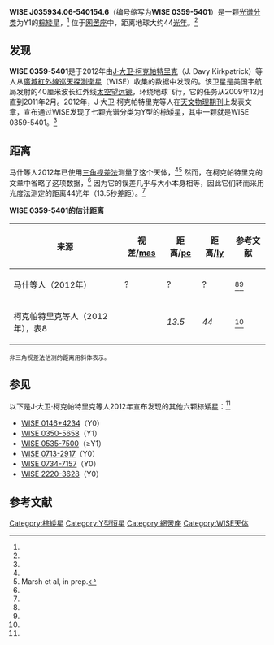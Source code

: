 {{Sky|03|59|34.06|-|54|01|54.6|44}}
{{Starbox begin
|name=WISE J035934.06-540154.6}}
{{Starbox observe
|epoch=[[J2000|J2000]]<ref name="Kirkpatrick2012"/>
|equinox=[[J2000|J2000]]<ref name="Kirkpatrick2012"/>
|constell=[[网罟座|网罟座]]
|ra={{RA|03|59|34.06}}<ref name="Kirkpatrick2012">
{{cite journal
 | last=Kirkpatrick |first=J. Davy
 | coauthors=Gelino, Christopher R.; Cushing, Michael C.; Mace, Gregory N.; Griffith, Roger L.; Skrutskie, Michael F.; Marsh, Kenneth A.; Wright, Edward L.; Eisenhardt, Peter R.; McLean, Ian S.; Mainzer, Amanda K.; Burgasser, Adam J.; Tinney, C. G.; Parker, Stephen; Salter, Graeme
 | title=Further Defining Spectral Type "Y" and Exploring the Low-mass End of the Field Brown Dwarf Mass Function
 | year=2012
 | journal=[[The_Astrophysical_Journal|The Astrophysical Journal]]
 | volume=753 | issue=2 | pages=156
 | arxiv=1205.2122
 | doi=10.1088/0004-637X/753/2/156
 | bibcode=2012ApJ...753..156K}}</ref>
|dec={{DEC|-54|01|54.6}}<ref name="Kirkpatrick2012"/>}}
{{Starbox character
|class=Y0<ref name="Kirkpatrick2012"/>
|appmag_1_passband=J <small>(MKO-NIR过滤系统)</small>
|appmag_1=21.56 ± 0.24<ref name="Kirkpatrick2012"/>
|appmag_3_passband=H <small>(MKO-NIR过滤系统)</small>
|appmag_3=22.20 ± 0.43<ref name="Kirkpatrick2012"/>}}
{{Starbox astrometry
|dist_pc=~ 13.5<ref name="Kirkpatrick2012"/>
|dist_ly=~ 44.0<ref name="Kirkpatrick2012"/>}}
{{Starbox catalog
|names=WISE J035934.06-540154.6,<ref name="Kirkpatrick2012"/> WISE 0359-5401<ref name="Kirkpatrick2012"/>}}
{{Starbox end}}

'''WISE J035934.06-540154.6'''（编号缩写为'''WISE 0359-5401'''）是一颗[[恒星分类|光谱分类]]为Y1的[[棕矮星|棕矮星]]，<ref name="Kirkpatrick2012"/> 位于[[网罟座|网罟座]]中，距离地球大约44[[光年|光年]]。<ref name="Kirkpatrick2012"/>

==发现==
'''WISE 0359-5401'''是于2012年由[[J·大卫·柯克帕特里克|J·大卫·柯克帕特里克]]（J. Davy Kirkpatrick）等人从[[廣域紅外線巡天探測衛星|廣域紅外線巡天探測衛星]]（WISE）收集的数据中发现的。该卫星是美国宇航局发射的40厘米波长红外线[[空间望远镜#太空天文台|太空望远镜]]，环绕地球飞行，它的任务从2009年12月直到2011年2月。2012年，J·大卫·柯克帕特里克等人在[[天文物理期刊|天文物理期刊]]上发表文章，宣布通过WISE发现了七颗光谱分类为Y型的棕矮星，其中一颗就是WISE 0359-5401。<ref name="Kirkpatrick2012"/>

==距离==
马什等人2012年已使用[[视差|三角视差法]]测量了这个天体，<ref name="Kirkpatrick2012"/><ref name="Marsh2012">Marsh et al, in prep.</ref> 然而，在柯克帕特里克的文章中省略了这项数据，<ref name="Kirkpatrick2012"/> 因为它的误差几乎与大小本身相等，因此它们转而采用光度法测定的距离44光年（13.5秒差距）。<ref name="Kirkpatrick2012"/>

'''WISE 0359-5401的估计距离'''

{| class="wikitable"
|-
! 来源 !! 视差/[[毫角秒|mas]] !! 距离/[[秒差距|pc]] !! 距离/[[光年|ly]] !! 参考文献
|-
| 马什等人（2012年） || ? || ? || ? || <ref name="Kirkpatrick2012"/><ref name="Marsh2012"/>
|-
| 柯克帕特里克等人（2012年），表8 ||  || ''13.5'' || ''44'' || <ref name="Kirkpatrick2012"/>
|}

<small>非三角视差法估测的距离用斜体表示。</small>

==参见==
以下是J·大卫·柯克帕特里克等人2012年宣布发现的其他六颗棕矮星：<ref name="Kirkpatrick2012"/>

*[[WISE_0146+4234|WISE 0146+4234]]（Y0）
*[[WISE_0350-5658|WISE 0350-5658]]（Y1）
*[[WISE_0535-7500|WISE 0535-7500]]（≥Y1）
*[[WISE_0713-2917|WISE 0713-2917]]（Y0）
*[[WISE_0734-7157|WISE 0734-7157]]（Y0）
*[[WISE_2220-3628|WISE 2220-3628]]（Y0）

==参考文献==
{{reflist|colwidth=30em}}

[[Category:棕矮星|Category:棕矮星]]
[[Category:Y型恒星|Category:Y型恒星]]
[[Category:網罟座|Category:網罟座]]
[[Category:WISE天体|Category:WISE天体]]